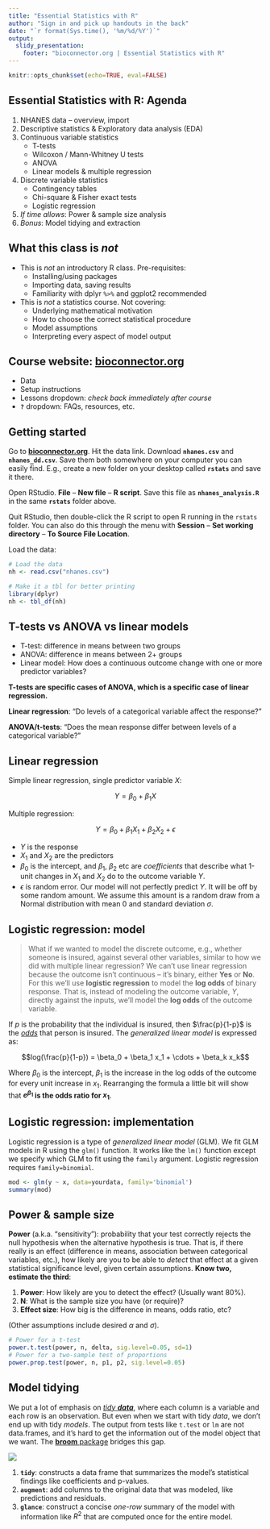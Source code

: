 ```yaml
---
title: "Essential Statistics with R"
author: "Sign in and pick up handouts in the back"
date: "`r format(Sys.time(), '%m/%d/%Y')`"
output: 
  slidy_presentation:
    footer: "bioconnector.org | Essential Statistics with R"
---
```


```r
knitr::opts_chunk$set(echo=TRUE, eval=FALSE)
```

## Essential Statistics with R: Agenda 

1. NHANES data -- overview, import
1. Descriptive statistics & Exploratory data analysis (EDA)
1. Continuous variable statistics
    - T-tests
    - Wilcoxon / Mann-Whitney U tests
    - ANOVA
    - Linear models & multiple regression
1. Discrete variable statistics
    - Contingency tables
    - Chi-square & Fisher exact tests
    - Logistic regression
1. _If time allows_: Power & sample size analysis
1. _Bonus_: Model tidying and extraction

## What this class is _not_ {.bigger}

- This is _not_ an introductory R class. Pre-requisites: 
    - Installing/using packages
    - Importing data, saving results
    - Familiarity with dplyr `%>%` and ggplot2 recommended
- This is _not_ a statistics course. Not covering:
    - Underlying mathematical motivation
    - How to choose the correct statistical procedure
    - Model assumptions
    - Interpreting every aspect of model output

## Course website: **[bioconnector.org](http://bioconnector.org)** {.bigger}

- Data
- Setup instructions
- Lessons dropdown: _check back immediately after course_
- **`?`** dropdown: FAQs, resources, etc.

## Getting started

Go to **[bioconnector.org](http://bioconnector.org)**. Hit the data link. Download **`nhanes.csv`** and **`nhanes_dd.csv`**. Save them both somewhere on your computer you can easily find. E.g., create a new folder on your desktop called **`rstats`** and save it there.

Open RStudio. **File** -- **New file** -- **R script**. Save this file as **`nhanes_analysis.R`** in the same **`rstats`** folder above.

Quit RStudio, then double-click the R script to open R running in the `rstats` folder. You can also do this through the menu with **Session** -- **Set working directory** -- **To Source File Location**.

Load the data:

```r
# Load the data
nh <- read.csv("nhanes.csv")

# Make it a tbl for better printing
library(dplyr)
nh <- tbl_df(nh)
```

## T-tests vs ANOVA vs linear models

- T-test: difference in means between two groups
- ANOVA: difference in means between 2+ groups
- Linear model: How does a continuous outcome change with one or more predictor variables?

**T-tests are specific cases of ANOVA, which is a specific case of linear regression.**

**Linear regression**: "Do levels of a categorical variable affect the response?"

**ANOVA/t-tests**: "Does the mean response differ between levels of a categorical variable?"

## Linear regression

Simple linear regression, single predictor variable _X_:

$$Y = \beta_{0} +  \beta_{1}X$$

Multiple regression: 

$$Y = \beta_{0} +  \beta_{1}X_{1} + \beta_{2}X_{2} + \epsilon$$

- $Y$ is the response 
- $X_{1}$ and $X_{2}$ are the predictors
- $\beta_{0}$ is the intercept, and $\beta_{1}$, $\beta_{2}$ etc are _coefficients_ that describe what 1-unit changes in $X_{1}$ and $X_{2}$ do to the outcome variable $Y$.
- $\epsilon$ is random error. Our model will not perfectly predict $Y$. It will be off by some random amount. We assume this amount is a random draw from a Normal distribution with mean 0 and standard deviation $\sigma$.

## Logistic regression: model

> What if we wanted to model the discrete outcome, e.g., whether someone is insured, against several other variables, similar to how we did with multiple linear regression? We can't use linear regression because the outcome isn't continuous -- it's binary, either **Yes** or **No**. For this we'll use **logistic regression** to model the **log odds** of binary response. That is, instead of modeling the outcome variable, $Y$, directly against the inputs, we'll model the **log odds** of the outcome variable.

If $p$ is the probability that the individual is insured, then $\frac{p}{1-p}$ is the [_odds_](https://en.wikipedia.org/wiki/Odds) that person is insured. The _generalized linear model_ is expressed as:

$$log(\frac{p}{1-p}) = \beta_0 + \beta_1 x_1 + \cdots + \beta_k x_k$$

Where $\beta_0$ is the intercept, $\beta_1$ is the increase in the log odds of the outcome for every unit increase in $x_1$. Rearranging the formula a little bit will show that **$e^{\beta_1}$ is the odds ratio for $x_1$**.

## Logistic regression: implementation

Logistic regression is a type of _generalized linear model_ (GLM). We fit GLM models in R using the `glm()` function. It works like the `lm()` function except we specify which GLM to fit using the `family` argument. Logistic regression requires `family=binomial`.

```r
mod <- glm(y ~ x, data=yourdata, family='binomial')
summary(mod)
```

## Power & sample size

**Power** (a.k.a. "sensitivity"): probability that your test correctly rejects the null hypothesis when the alternative hypothesis is true. That is, if there really is an effect (difference in means, association between categorical variables, etc.), how likely are you to be able to _detect_ that effect at a given statistical significance level, given certain assumptions. **Know two, estimate the third**:

1. **Power**: How likely are you to detect the effect? (Usually want 80%).
1. **N**: What is the sample size you have (or require)?
1. **Effect size**: How big is the difference in means, odds ratio, etc?

(Other assumptions include desired $\alpha$ and $\sigma$).

```r
# Power for a t-test
power.t.test(power, n, delta, sig.level=0.05, sd=1)
# Power for a two-sample test of proportions
power.prop.test(power, n, p1, p2, sig.level=0.05)
```

## Model tidying {.smaller}

We put a lot of emphasis on [_tidy **data**_](../r-tidy.html), where each column is a variable and each row is an observation. But even when we start with tidy _data_, we don't end up with tidy _models_. The output from tests like `t.test` or `lm` are not data.frames, and it's hard to get the information out of the model object that we want. The [**broom** package](https://github.com/dgrtwo/broom) bridges this gap.

![](../img/broom.jpg)

1. **`tidy`**: constructs a data frame that summarizes the model's statistical findings like coefficients and p-values.
2. **`augment`**: add columns to the original data that was modeled, like predictions and residuals.
3. **`glance`**: construct a concise _one-row_ summary of the model with information like $R^2$ that are computed once for the entire model.
